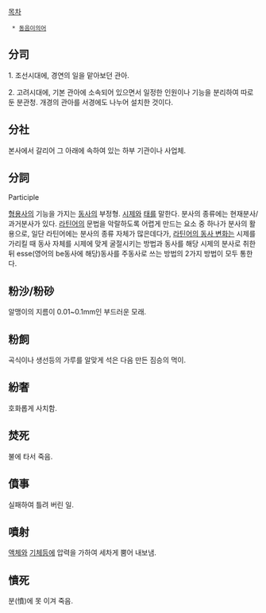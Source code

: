 [[목차]]

  * [[동음이의어]]

== 分司 ==
1. 조선시대에, 경연의 일을 맡아보던 관아.

2. 고려시대에, 기본 관아에 소속되어 있으면서 일정한 인원이나 기능을 분리하여 따로 둔 분관청. 개경의 관아를 서경에도 나누어 설치한 것이다.

== 分社 ==
본사에서 갈리어 그 아래에 속하여 있는 하부 기관이나 사업체.

== 分詞 ==
Participle

[[형용사]]의 기능을 가지는 [[동사]]의 부정형. [[시제]]와 [[태]]를 말한다. 분사의 종류에는 현재분사/과거분사가 있다. [[라틴어]]의 문법을 악랄하도록 어렵게 만드는 요소 중 하나가 분사의 활용으로, 일단 라틴어에는 분사의 종류 자체가 많은데다가, [[라틴어의 동사 변화]]는 시제를 가리킬 때 동사 자체를 시제에 맞게 굴절시키는 방법과 동사를 해당 시제의 분사로 취한 뒤 esse(영어의 be동사에 해당)동사를 주동사로 쓰는 방법의 2가지 방법이 모두 통한다.

== 粉沙/粉砂 ==
알맹이의 지름이 0.01~0.1mm인 부드러운 모래.

== 粉飼 ==
곡식이나 생선등의 가루를 알맞게 석은 다음 만든 짐승의 먹이.

== 紛奢 ==
호화롭게 사치함.

== 焚死 ==
불에 타서 죽음.

== 僨事 ==
실패하여 틀려 버린 일.

== 噴射 ==
[[액체]]와 [[기체]]등에 압력을 가하여 세차게 뿜어 내보냄.

== 憤死 ==
분(憤)에 못 이겨 죽음.
